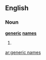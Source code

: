 ==English==

===Noun===
'''[[generic]] [[names]]'''

# {{plural of|[[generic name]]}}

[[ar:generic names]]